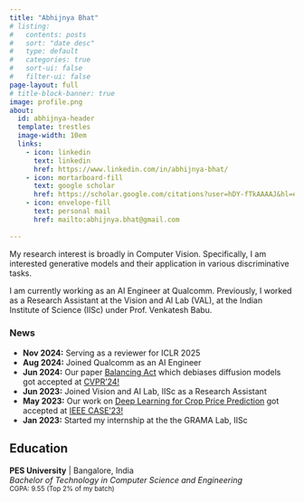 ```yaml
---
title: "Abhijnya Bhat"
# listing:
#   contents: posts
#   sort: "date desc"
#   type: default
#   categories: true
#   sort-ui: false
#   filter-ui: false
page-layout: full
# title-block-banner: true
image: profile.png
about: 
  id: abhijnya-header
  template: trestles
  image-width: 10em
  links:
    - icon: linkedin
      text: linkedin
      href: https://www.linkedin.com/in/abhijnya-bhat/
    - icon: mortarboard-fill
      text: google scholar
      href: https://scholar.google.com/citations?user=hDY-fTkAAAAJ&hl=en
    - icon: envelope-fill
      text: personal mail
      href: mailto:abhijnya.bhat@gmail.com
    
---
```


:::{#abhijnya-header}


<!-- <div style="text-align: justify">  -->
My research interest is broadly in Computer Vision. Specifically, I am interested generative models and their application in various discriminative tasks.



I am currently working as an AI Engineer at Qualcomm. Previously, I worked as a Research Assistant at the Vision and AI Lab (VAL), at the Indian Institute of Science (IISc) under Prof. Venkatesh Babu.



<!-- </div> -->

:::


### News

- **Nov 2024:** Serving as a reviewer for ICLR 2025
- **Aug 2024:** Joined Qualcomm as an AI Engineer
- **Jun 2024:** Our paper [Balancing Act](https://arxiv.org/abs/2402.18206) which debiases diffusion models got accepted at [CVPR'24!](https://cvpr.thecvf.com/)
- **Jun 2023:** Joined Vision and AI Lab, IISc as a Research Assistant
- **May 2023:** Our work on [Deep Learning for Crop Price Prediction](https://arxiv.org/pdf/2304.09761) got accepted at [IEEE CASE'23!](https://case2023.org/)
- **Jan 2023:** Started my internship at the the GRAMA Lab, IISc

## Education

**PES University** | Bangalore, India \
_Bachelor of Technology in Computer Science and Engineering_ \
<small>CGPA: 9.55 (Top 2% of my batch)</small> \
